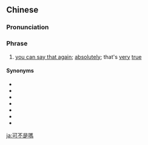 {{also|可不是吗}}
==Chinese==
{{zh-forms|s=可不是吗}}

===Pronunciation===
{{zh-pron
|m=kě 不 shì ma
|c=ho2 bat1 si6 maa3
|cat=ph
}}

===Phrase===
{{zh-phrase}}

# {{lb|zh|colloquial}} [[you can say that again]]; [[absolutely]]; that's [[very]] [[true]]

====Synonyms====
* {{zh-l|誰說不是呢}}
* {{zh-l|說得對}}
* {{zh-l|說的是}}
* {{zh-l|沒錯}}
* {{zh-l|沒錯兒}}
* {{zh-l|的確}}
* {{zh-l|確實}}

[[ja:可不是嗎]]